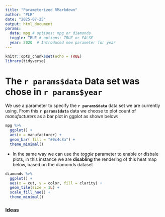 ```yaml
---
title: "Parameterized RMarkdown"
author: "PLR"
date: "2025-07-25"
output: html_document
params:
  data: mpg # options: mpg or diamonds
  toggle: TRUE # options: TRUE or FALSE
  year: 2020  # Introduced new parameter for year
---
```


```r
knitr::opts_chunk$set(echo = TRUE)
library(tidyverse)
```

# The `r params$data` Data set was chose in `r params$year`

We use a parameter to specify the **`r params$data`** data set we are currently using. From this **`r params$data`** data we choose to plot count of *manufacturers* as a bar plot in ggplot as shown below:

```r
mpg %>% 
  ggplot() +
  aes(x = manufacturer) +
  geom_bar( fill = "#0c4c8a") +
  theme_minimal()

```

- In the same way we can use the *toggle* parameter to enable or disbale plots, in this instance we are **disabling** the rendering of this heat map below, based on the diamonds dataset

```r
diamonds %>% 
  ggplot() +
  aes(x = cut, y = color, fill = clarity) +
  geom_tile(size = 1L) +
  scale_fill_hue() +
  theme_minimal()

```

### Ideas

